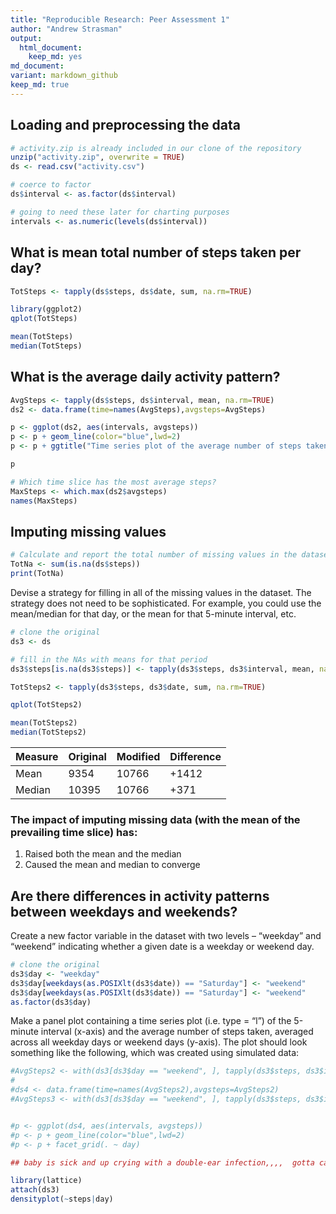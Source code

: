 ```yaml
---
title: "Reproducible Research: Peer Assessment 1"
author: "Andrew Strasman"
output: 
  html_document: 
    keep_md: yes
md_document:
variant: markdown_github
keep_md: true
---
```



## Loading and preprocessing the data

```r
# activity.zip is already included in our clone of the repository 
unzip("activity.zip", overwrite = TRUE)
ds <- read.csv("activity.csv")

# coerce to factor
ds$interval <- as.factor(ds$interval)

# going to need these later for charting purposes
intervals <- as.numeric(levels(ds$interval))

```


## What is mean total number of steps taken per day?

```r
TotSteps <- tapply(ds$steps, ds$date, sum, na.rm=TRUE)

library(ggplot2)
qplot(TotSteps)

mean(TotSteps)
median(TotSteps)
```


## What is the average daily activity pattern?

```r

AvgSteps <- tapply(ds$steps, ds$interval, mean, na.rm=TRUE)
ds2 <- data.frame(time=names(AvgSteps),avgsteps=AvgSteps)

p <- ggplot(ds2, aes(intervals, avgsteps))
p <- p + geom_line(color="blue",lwd=2)
p <- p + ggtitle("Time series plot of the average number of steps taken")

p

```

```r
# Which time slice has the most average steps?
MaxSteps <- which.max(ds2$avgsteps)
names(MaxSteps)
```

## Imputing missing values

```r
# Calculate and report the total number of missing values in the dataset (i.e. the total number of rows with NAs)
TotNa <- sum(is.na(ds$steps))
print(TotNa)
```


Devise a strategy for filling in all of the missing values in the dataset. The strategy does not need to be sophisticated. For example, you could use the mean/median for that day, or the mean for that 5-minute interval, etc.

```r
# clone the original
ds3 <- ds

# fill in the NAs with means for that period
ds3$steps[is.na(ds3$steps)] <- tapply(ds3$steps, ds3$interval, mean, na.rm = TRUE)

```


```r
TotSteps2 <- tapply(ds3$steps, ds3$date, sum, na.rm=TRUE)

qplot(TotSteps2)

mean(TotSteps2)
median(TotSteps2)
```

Measure | Original | Modified | Difference
--------|----------|----------|------------
Mean    |   9354  |   10766  |   +1412  
Median  |   10395  |   10766  |    +371

### The impact of imputing missing data (with the mean of the prevailing time slice) has:
1. Raised both the mean and the median
2. Caused the mean and median to converge


## Are there differences in activity patterns between weekdays and weekends?

Create a new factor variable in the dataset with two levels -- "weekday" and "weekend" indicating whether a given date is a weekday or weekend day.

```r
# clone the original
ds3$day <- "weekday"
ds3$day[weekdays(as.POSIXlt(ds3$date)) == "Saturday"] <- "weekend"
ds3$day[weekdays(as.POSIXlt(ds3$date)) == "Saturday"] <- "weekend"
as.factor(ds3$day)

```

Make a panel plot containing a time series plot (i.e. type = "l") of the 5-minute interval (x-axis) and the average number of steps taken, averaged across all weekday days or weekend days (y-axis). The plot should look something like the following, which was created using simulated data:

```r
#AvgSteps2 <- with(ds3[ds3$day == "weekend", ], tapply(ds3$steps, ds3$interval, mean))
#
#ds4 <- data.frame(time=names(AvgSteps2),avgsteps=AvgSteps2)
#AvgSteps3 <- with(ds3[ds3$day == "weekend", ], tapply(ds3$steps, ds3$interval, mean))


#p <- ggplot(ds4, aes(intervals, avgsteps))
#p <- p + geom_line(color="blue",lwd=2)
#p <- p + facet_grid(. ~ day)

## baby is sick and up crying with a double-ear infection,,,,  gotta call this a night...

library(lattice)
attach(ds3)
densityplot(~steps|day)

```

